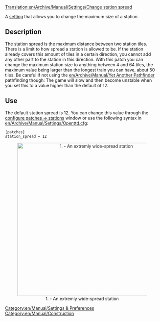 [[Translation:en/Archive/Manual/Settings/Change station spread]]
[[Category:en/Manual/Settings & Preferences]]
[[Category:en/Manual/Construction]]

A [[en/Archive/Manual/Settings/Advanced Settings|setting]] that allows you to change the maximum size of a station.

==Description==
The station spread is the maximum distance between two station tiles. There is a limit to how spread a station is allowed to be. If the station already covers this amount of tiles in a certain direction, you cannot add any other part to the station in this direction. With this patch you can change the maximum station size to anything between 4 and 64 tiles, the maximum value being larger than the longest train you can have, about 50 tiles. Be careful if not using the [[en/Archive/Manual/Yet Another Pathfinder]] pathfinding though: The game will slow and then become unstable when you set this to a value higher than the default of 12.

==Use==
The default station spread is 12. You can change this value through the [[en/Archive/Manual/Settings/Configuring patches/Stations|configure patches -> stations]] window or use the following syntax in [[en/Archive/Manual/Settings/Openttd.cfg]]:
<pre>[patches]
station_spread = 12</pre>

<center>[[File:en/Archive/Manual/Settings/ChangeStationSpread.png|thumb|center|500px|1. - An extremly wide-spread station]]</center>